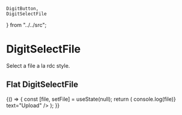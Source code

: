     DigitButton,
    DigitSelectFile
} from "../../src";

# DigitSelectFile

Select a file a la rdc style.

<Meta title="Others/DigitSelectFile" component={DigitSelectFile} />

## Flat DigitSelectFile

<Preview>
    <Story name="Flat file select">
        {() => {
            const [file, setFile] = useState(null);
            return (
                <React.Fragment>
                    <DigitSelectFile
                        selectedFileName={file != null ? file.name : null}
                        onSelectFile={setFile}
                        buttonProps={{raised: true}}
                    />
                    <DigitButton disabled={file == null} primary raised onClick={() => console.log(file)} text="Upload" />
                </React.Fragment>
            );
        }}
    </Story>
</Preview>